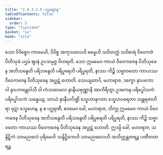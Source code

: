 ```yaml
---
title: "2.4.3.2.5 ပဌမဈာန"
tableOfContents: false
sidebar:
  order: 5
type: "tipitaka"
basket: "su"
book: "sila"
---
```



<DynamicBreadcrumb />

<Division number="226" book="sila" e="ch" v="6" p="69">

<Paragraph number="317" book="sila">
သော ဝိဝိစ္စေဝ ကာမေဟိ, ဝိဝိစ္စ အကုသလေဟိ ဓမ္မေဟိ သဝိတက္ကံ သဝိစာရံ ဝိဝေကဇံ ပီတိသုခံ ပဌမံ ဈာနံ ဥပသမ္ပဇ္ဇ ဝိဟရတိ. သော ဣမမေဝ ကာယံ ဝိဝေကဇေန ပီတိသုခေန အဘိသန္ဒေတိ ပရိသန္ဒေတိ ပရိပူရေတိ ပရိပ္ဖရတိ, နာဿ ကိဉ္စိ သဗ္ဗာဝတော ကာယဿ ဝိဝေကဇေန ပီတိသုခေန အပ္ဖုဋံ ဟောတိ.
</Paragraph>

</Division>
<Division number="227" book="sila" e="ch" v="6" p="70">

<Paragraph number="318" book="sila">
သေယျထာပိ, မဟာရာဇ, ဒက္ခော နှာပကော ဝါ နှာပကန္တေဝါသီ ဝါ ကံသထာလေ နှာနီယစုဏ္ဏာနိ အာကိရိတွာ ဥဒကေန ပရိပ္ဖေါသကံ ပရိပ္ဖေါသကံ သန္နေယျ, သာယံ နှာနီယပိဏ္ဍိ သ္နေဟာနုဂတာ သ္နေဟပရေတာ သန္တရဗာဟိရာ ဖုဋာ သ္နေဟေန, န စ ပဂ္ဃရဏီ; ဧဝမေဝ ခေါ, မဟာရာဇ, ဘိက္ခု ဣမမေဝ ကာယံ ဝိဝေကဇေန ပီတိသုခေန အဘိသန္ဒေတိ ပရိသန္ဒေတိ ပရိပူရေတိ ပရိပ္ဖရတိ, နာဿ ကိဉ္စိ သဗ္ဗာဝတော ကာယဿ ဝိဝေကဇေန ပီတိသုခေန အပ္ဖုဋံ ဟောတိ. ဣဒမ္ပိ ခေါ, မဟာရာဇ, သန္ဒိဋ္ဌိကံ သာမညဖလံ ပုရိမေဟိ သန္ဒိဋ္ဌိကေဟိ သာမညဖလေဟိ အဘိက္ကန္တတရဉ္စ ပဏီတတရဉ္စ.
</Paragraph>
</Division>